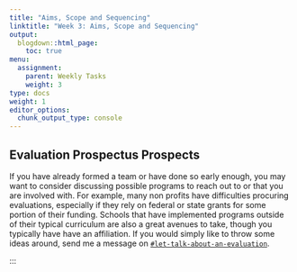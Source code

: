 ```yaml
---
title: "Aims, Scope and Sequencing"
linktitle: "Week 3: Aims, Scope and Sequencing"
output:
  blogdown::html_page:
    toc: true
menu:
  assignment:
    parent: Weekly Tasks
    weight: 3
type: docs
weight: 1
editor_options: 
  chunk_output_type: console
---
```

## Evaluation Prospectus Prospects
If you have already formed a team or have done so early enough, you may want to consider discussing possible programs to reach out to or that you are involved with. For example, many non profits have difficulties procuring evaluations, especially if they rely on federal or state grants for some portion of their funding. Schools that have implemented programs outside of their typical curriculum are also a great avenues to take, though you typically have have an affiliation. If you would simply like to throw some ideas around, send me a message on [`#let-talk-about-an-evaluation`](https://2021edp617.slack.com/archives/C01LSK1C6SW){target="_blank"}.

:::
